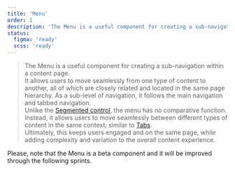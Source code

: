 ```yaml
---
title: 'Menu'
order: 1
description: 'The Menu is a useful component for creating a sub-navigation within a content page.'
status:
  figma: 'ready'
  scss: 'ready'
---
```


> The Menu is a useful component for creating a sub-navigation within a content page.  
It allows users to move seamlessly from one type of content to another, all of which are closely related and located in the same page hierarchy. As a sub-level of navigation, it follows the main navigation and tabbed navigation.  
Unlike the [Segmented control](/Components/SegmentedControl/), the menu has no comparative function. Instead, it allows users to move seamlessly between different types of content in the same context, similar to [Tabs](/Components/Tabs/).  
Ultimately, this keeps users engaged and on the same page, while adding complexity and variation to the overall content experience.

<Highlight theme="warning" title="Work in progress">
    Please, note that the Menu is a beta component and it will be improved
  through the following sprints.
</Highlight>